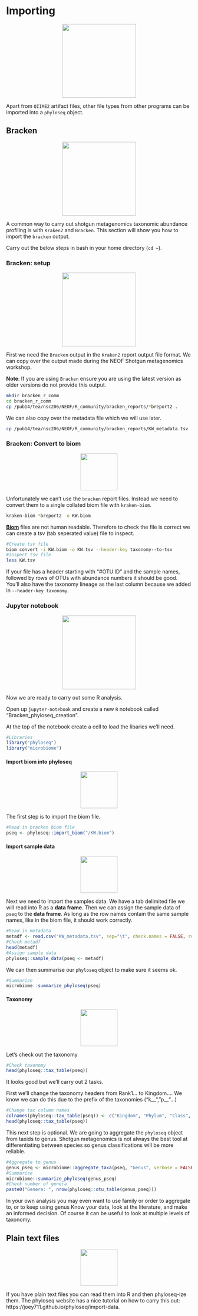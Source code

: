 # Importing {#importchap}
<center>
![](figures/data.png){style="width:200px"}
</center>

Apart from `QIIME2` artifact files, other file types from other programs can be imported into a `phyloseq` object.

## Bracken
<center>
![](figures/bracken.png){style="width:200px"}
</center>

A common way to carry out shotgun metagenomics taxonomic abundance profiling is with `Kraken2` and `Bracken`.
This section will show you how to import the `bracken` output.

Carry out the below steps in bash in your home directory (`cd ~`).

### Bracken: setup
<center>
![](figures/setup_3.png){style="width:200px"}
</center>

First we need the `Bracken` output in the `Kraken2` report output file format.
We can copy over the output made during the NEOF Shotgun metagenomics workshop.

__Note__: If you are using `Bracken` ensure you are using the latest version as older versions do not provide this output.

```bash
mkdir bracken_r_comm
cd bracken_r_comm
cp /pub14/tea/nsc206/NEOF/R_community/bracken_reports/*breport2 .
```

We can also copy over the metadata file which we will use later.

```bash
cp /pub14/tea/nsc206/NEOF/R_community/bracken_reports/KW_metadata.tsv .
```

### Bracken: Convert to biom
<center>
![](figures/biom_tie.png){style="width:100px"}
</center>

Unfortunately we can't use the `bracken` report files.
Instead we need to convert them to a single collated biom file with `kraken-biom`.

```bash
kraken-biom *breport2 -o KW.biom 
```

[__Biom__](https://biom-format.org/) files are not human readable.
Therefore to check the file is correct we can create a tsv (tab seperated value) file to inspect.

```bash
#Create tsv file
biom convert -i KW.biom -o KW.tsv --header-key taxonomy--to-tsv
#inspect tsv file
less KW.tsv
```

If your file has a header starting with "#OTU ID" and the sample names, followed by rows of OTUs with abundance numbers it should be good.
You'll also have the taxonomy lineage as the last column because we added in `--header-key taxonomy`.

### Jupyter notebook
<center>
![](figures/jupyter_notebook.png){style="width:200px"}
</center>

Now we are ready to carry out some R analysis.

Open up `jupyter-notebook` and create a new `R` notebook called "Bracken_phyloseq_creation".

At the top of the notebook create a cell to load the libaries we'll need.

```r
#Libraries
library("phyloseq")
library("microbiome")
```

#### Import biom into phyloseq {-}
<center>
![](figures/phyloseq_logo.png){style="width:100px"}
</center>

The first step is to import the biom file.

```r
#Read in bracken biom file
pseq <- phyloseq::import_biom("/KW.biom")
```

#### Import sample data {-}
<center>
![](figures/samples.png){style="width:100px"}
</center>

Next we need to import the samples data.
We have a tab delimited file we will read into R as a __data frame__.
Then we can assign the sample data of `pseq` to the __data frame__.
As long as the row names contain the same sample names, like in the biom file, it should work correctly.

```r
#Read in metadata
metadf <- read.csv("KW_metadata.tsv", sep="\t", check.names = FALSE, row.names=1)
#Check metadf
head(metadf)
#Assign sample data
phyloseq::sample_data(pseq <- metadf)
```

We can then summarise our `phyloseq` object to make sure it seems ok.

```r
#Summarize
microbiome::summarize_phyloseq(pseq)
```

#### Taxonomy {-}
<center>
![](figures/taxa.png){style="width:100px"}
</center>

Let's check out the taxonomy

```r
#Check taxonomy
head(phyloseq::tax_table(pseq))
```

It looks good but we'll carry out 2 tasks.

First we'll change the taxonomy headers from Rank1... to Kingdom....
We know we can do this due to the prefix of the taxonomies ("k__", "p__"...)

```r
#Change tax column names
colnames(phyloseq::tax_table(pseq)) <- c("Kingdom", "Phylum", "Class", "Order", "Family", "Genus", "Species")
head(phyloseq::tax_table(pseq))
```

This next step is optional.
We are going to aggregate the `phyloseq` object from taxids to genus.
Shotgun metagenomics is not always the best tool at differentiating between species so genus classifications will be more reliable.

```r
#Aggregate to genus
genus_pseq <- microbiome::aggregate_taxa(pseq, "Genus", verbose = FALSE)
#Summarise
microbiome::summarize_phyloseq(genus_pseq)
#Check number of genera
paste0("Genera: ", nrow(phyloseq::otu_table(genus_pseq)))
```

In your own analysis you may even want to use family or order to aggregate to, or to keep using genus
Know your data, look at the literature, and make an informed decision.
Of course it can be useful to look at multiple levels of taxonomy.

## Plain text files
<center>
![](figures/plain_text.png){style="width:100px"}
</center>

If you have plain text files you can read them into R and then phyloseq-ize them.
The phyloseq website has a nice tutorial on how to carry this out: https://joey711.github.io/phyloseq/import-data.


